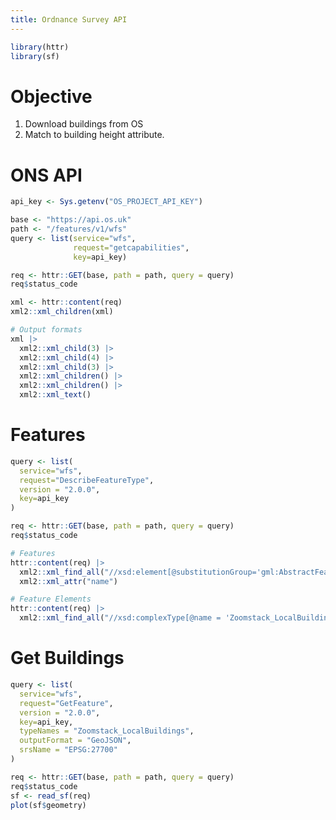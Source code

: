 ```yaml
---
title: Ordnance Survey API
---
```


```r
library(httr)
library(sf)
```

# Objective

1. Download buildings from OS 
2. Match to building height attribute.

# ONS API

```r
api_key <- Sys.getenv("OS_PROJECT_API_KEY")

base <- "https://api.os.uk"
path <- "/features/v1/wfs"
query <- list(service="wfs",
              request="getcapabilities",
              key=api_key)

req <- httr::GET(base, path = path, query = query)
req$status_code

xml <- httr::content(req) 
xml2::xml_children(xml) 

# Output formats
xml |>
  xml2::xml_child(3) |>
  xml2::xml_child(4) |>
  xml2::xml_child(3) |> 
  xml2::xml_children() |>
  xml2::xml_children() |>
  xml2::xml_text()  

```

# Features

```r
query <- list(
  service="wfs",
  request="DescribeFeatureType",
  version = "2.0.0",
  key=api_key
)

req <- httr::GET(base, path = path, query = query)
req$status_code

# Features
httr::content(req) |>
  xml2::xml_find_all("//xsd:element[@substitutionGroup='gml:AbstractFeature']") |>
  xml2::xml_attr("name")

# Feature Elements
httr::content(req) |>
  xml2::xml_find_all("//xsd:complexType[@name = 'Zoomstack_LocalBuildingsFeatureType']//xsd:element") 
```

# Get Buildings

```r
query <- list(
  service="wfs",
  request="GetFeature",
  version = "2.0.0",
  key=api_key,
  typeNames = "Zoomstack_LocalBuildings",
  outputFormat = "GeoJSON",
  srsName = "EPSG:27700"
)

req <- httr::GET(base, path = path, query = query)
req$status_code
sf <- read_sf(req)
plot(sf$geometry)
```

